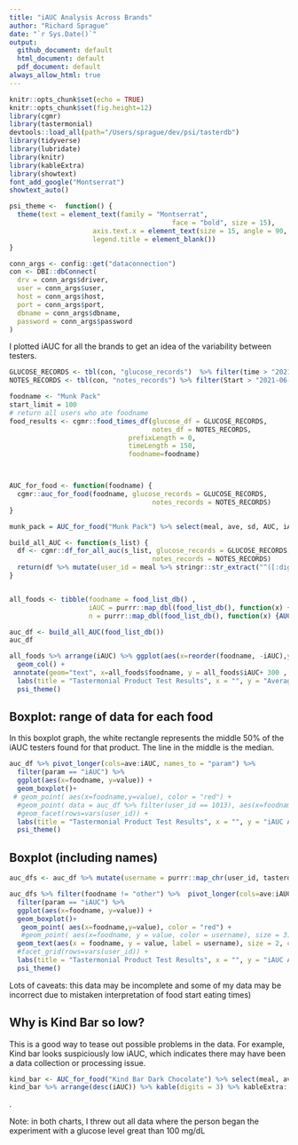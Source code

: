 ```yaml
---
title: "iAUC Analysis Across Brands"
author: "Richard Sprague"
date: "`r Sys.Date()`"
output:
  github_document: default
  html_document: default
  pdf_document: default
always_allow_html: true
---
```


```r
knitr::opts_chunk$set(echo = TRUE)
knitr::opts_chunk$set(fig.height=12)
library(cgmr)
library(tastermonial)
devtools::load_all(path="/Users/sprague/dev/psi/tasterdb")
library(tidyverse)
library(lubridate)
library(knitr)
library(kableExtra)
library(showtext)
font_add_google("Montserrat")
showtext_auto()

psi_theme <-  function() {
  theme(text = element_text(family = "Montserrat",
                                         face = "bold", size = 15),
                     axis.text.x = element_text(size = 15, angle = 90, hjust = 1),
                     legend.title = element_blank())
} 

conn_args <- config::get("dataconnection")
con <- DBI::dbConnect(
  drv = conn_args$driver,
  user = conn_args$user,
  host = conn_args$host,
  port = conn_args$port,
  dbname = conn_args$dbname,
  password = conn_args$password
)

```

I plotted iAUC for all the brands to get an idea of the variability between testers.


```r

GLUCOSE_RECORDS <- tbl(con, "glucose_records")  %>% filter(time > "2021-06-01") %>% collect()
NOTES_RECORDS <- tbl(con, "notes_records") %>% filter(Start > "2021-06-01") %>% collect()

foodname <- "Munk Pack"
start_limit = 100
# return all users who ate foodname
food_results <- cgmr::food_times_df(glucose_df = GLUCOSE_RECORDS,
                                    notes_df = NOTES_RECORDS,
                              prefixLength = 0,
                              timeLength = 150,
                              foodname=foodname) 



AUC_for_food <- function(foodname) {
  cgmr::auc_for_food(foodname, glucose_records = GLUCOSE_RECORDS,
                                    notes_records = NOTES_RECORDS)
}

munk_pack = AUC_for_food("Munk Pack") %>% select(meal, ave, sd, AUC, iAUC) 

build_all_AUC <- function(s_list) {
  df <- cgmr::df_for_all_auc(s_list, glucose_records = GLUCOSE_RECORDS,
                                    notes_records = NOTES_RECORDS)
  return(df %>% mutate(user_id = meal %>% stringr::str_extract("^([:digit:])+(?=-)") %>% as.numeric()))
}


all_foods <- tibble(foodname = food_list_db() ,
                    iAUC = purrr::map_dbl(food_list_db(), function(x) {AUC_for_food(x) %>% pull(iAUC) %>% mean()}),
                    n = purrr::map_dbl(food_list_db(), function(x) {AUC_for_food(x) %>% nrow()}))

auc_df <- build_all_AUC(food_list_db()) 
auc_df


```



```r


all_foods %>% arrange(iAUC) %>% ggplot(aes(x=reorder(foodname, -iAUC),y=iAUC)) + 
  geom_col() + 
 annotate(geom="text", x=all_foods$foodname, y = all_foods$iAUC+ 300 , label = all_foods$n) + 
  labs(title = "Tastermonial Product Test Results", x = "", y = "Average iAUC Among All Testers") + 
  psi_theme()

```

## Boxplot: range of data for each food

In this boxplot graph, the white rectangle represents the middle 50% of the iAUC testers found for that product. The line in the middle is the median.


```r
auc_df %>% pivot_longer(cols=ave:iAUC, names_to = "param") %>% 
  filter(param == "iAUC") %>% 
  ggplot(aes(x=foodname, y=value)) + 
  geom_boxplot()+ 
 # geom_point( aes(x=foodname,y=value), color = "red") + 
  #geom_point( data = auc_df %>% filter(user_id == 1013), aes(x=foodname, y = iAUC), color = "blue", size = 3) + 
  #geom_facet(rows=vars(user_id)) + 
  labs(title = "Tastermonial Product Test Results", x = "", y = "iAUC Among All Testers") + 
  psi_theme()


```


## Boxplot (including names)



```r
auc_dfs <- auc_df %>% mutate(username = purrr::map_chr(user_id, tasterdb::name_for_user_id))

auc_dfs %>% filter(foodname != "other") %>%  pivot_longer(cols=ave:iAUC, names_to = "param") %>%
  filter(param == "iAUC") %>%
  ggplot(aes(x=foodname, y=value)) +
  geom_boxplot()+
   geom_point( aes(x=foodname,y=value), color = "red") +
   #geom_point( aes(x=foodname, y = value, color = username), size = 3) +
  geom_text(aes(x = foodname, y = value, label = username), size = 2, check_overlap = TRUE) +
  #facet_grid(rows=vars(user_id)) +
  labs(title = "Tastermonial Product Test Results", x = "", y = "iAUC Among All Testers") +
  psi_theme()
```

Lots of caveats: this data may be incomplete and some of my data may be incorrect due to mistaken interpretation of food start eating times)

## Why is Kind Bar so low?

This is a good way to tease out possible problems in the data. For example, Kind bar looks suspiciously low iAUC, which indicates there may have been a data collection or processing issue.

```r

kind_bar <- AUC_for_food("Kind Bar Dark Chocolate") %>% select(meal, ave, sd, AUC, iAUC) 
kind_bar %>% arrange(desc(iAUC)) %>% kable(digits = 3) %>% kableExtra::kable_styling(bootstrap_options = c("striped", "hover", "condensed"))

```
.



Note: in both charts, I threw out all data where the person began the experiment with a glucose level great than 100 mg/dL

